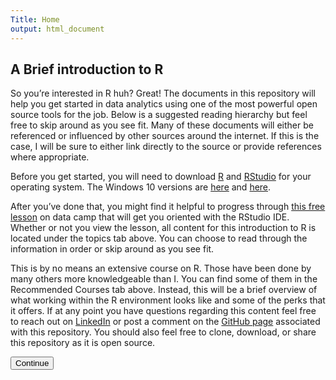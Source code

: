```yaml
---
Title: Home
output: html_document
---
```


## A Brief introduction to R


So you're interested in R huh? Great! The documents in this repository will help you get started in data analytics using one of the most powerful open source tools for the job. Below is a suggested reading hierarchy but feel free to skip around as you see fit.  Many of these documents will either be referenced or influenced by other sources around the internet. If this is the case, I will be sure to either link directly to the source or provide references where appropriate.

Before you get started, you will need to download [R](https://www.r-project.org/) and [RStudio](https://www.rstudio.com/products/rstudio/download/) for your operating system. The Windows 10 versions are [here](https://cran.mtu.edu/bin/windows/base/R-3.5.1-win.exe) and [here](https://download1.rstudio.org/RStudio-1.1.456.exe).

After you've done that, you might find it helpful to progress through [this free lesson](https://www.datacamp.com/courses/working-with-the-rstudio-ide-part-1/chapters/orientation/continue) on data camp that will get you oriented with the RStudio IDE. Whether or not you view the lesson, all content for this introduction to R is located under the topics tab above. You can choose to read through the information in order or skip around as you see fit. 

This is by no means an extensive course on R. Those have been done by many others more knowledgeable than I. You can find some of them in the Recommended Courses tab above. Instead, this will be a brief overview of what working within the R environment looks like and some of the perks that it offers. If at any point you have questions regarding this content feel free to reach out on [LinkedIn](https://www.linkedin.com/in/michaelabarrows) or post a comment on the [GitHub page](https://github.com/MBarrows20/RIntroduction) associated with this repository. You should also feel free to clone, download, or share this repository as it is open source.

<a href = "./Intro.html"><button class="btn btn-default">Continue</button></a>